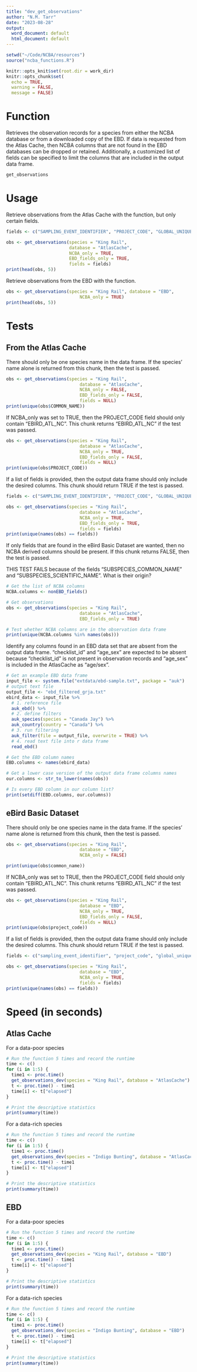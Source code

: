 ```yaml
---
title: "dev_get_observations"
author: "N.M. Tarr"
date: "2023-08-28"
output:
  word_document: default
  html_document: default
---
```


```r
setwd("~/Code/NCBA/resources")
source("ncba_functions.R")

knitr::opts_knit$set(root.dir = work_dir)
knitr::opts_chunk$set(
  echo = TRUE,
  warning = FALSE,
  message = FALSE)
```


# Function
Retrieves the observation records for a species from either the NCBA database or from a downloaded copy of the EBD.  If data is requested from the Atlas Cache, then NCBA columns that are not found in the EBD databases can be dropped or retained.  Additionally, a customized list of fields can be specified to limit the columns that are included in the output data frame.
```r
get_observations
```

# Usage
Retrieve observations from the Atlas Cache with the function, but only certain fields.
```r
fields <- c("SAMPLING_EVENT_IDENTIFIER", "PROJECT_CODE", "GLOBAL_UNIQUE_IDENTIFIER")

obs <- get_observations(species = "King Rail", 
                        database = "AtlasCache",
                        NCBA_only = TRUE,
                        EBD_fields_only = TRUE,
                        fields = fields)
print(head(obs, 5))
```

Retrieve observations from the EBD with the function.
```r
obs <- get_observations(species = "King Rail", database = "EBD",
                            NCBA_only = TRUE)
print(head(obs, 5))
```

# Tests

## From the Atlas Cache
There should only be one species name in the data frame. If the species' name alone is returned from this chunk, then the test is passed.
```r
obs <- get_observations(species = "King Rail", 
                            database = "AtlasCache",
                            NCBA_only = FALSE,
                            EBD_fields_only = FALSE,
                            fields = NULL)
print(unique(obs$COMMON_NAME))
```

If NCBA_only was set to TRUE, then the PROJECT_CODE field should only contain "EBIRD_ATL_NC".  This chunk returns "EBIRD_ATL_NC" if the test was passed.
```r
obs <- get_observations(species = "King Rail", 
                            database = "AtlasCache",
                            NCBA_only = TRUE,
                            EBD_fields_only = FALSE,
                            fields = NULL)
print(unique(obs$PROJECT_CODE))
```

If a list of fields is provided, then the output data frame should only include the desired columns.  This chunk should return TRUE if the test is passed.
```r
fields <- c("SAMPLING_EVENT_IDENTIFIER", "PROJECT_CODE", "GLOBAL_UNIQUE_IDENTIFIER")

obs <- get_observations(species = "King Rail", 
                            database = "AtlasCache",
                            NCBA_only = TRUE,
                            EBD_fields_only = TRUE,
                            fields = fields)
print(unique(names(obs) == fields))
```

If only fields that are found in the eBird Basic Dataset are wanted, then no NCBA derived columns should be present.  If this chunk returns FALSE, then the test is passed. 

THIS TEST FAILS because of the fields "SUBSPECIES_COMMON_NAME" and "SUBSPECIES_SCIENTIFIC_NAME".  What is their origin?
```r
# Get the list of NCBA columns
NCBA.columns <- nonEBD_fields() 

# Get observations
obs <- get_observations(species = "King Rail", 
                            database = "AtlasCache",
                            EBD_fields_only = TRUE)

# Test whether NCBA columns are in the observation data frame
print(unique(NCBA.columns %in% names(obs)))
```

Identify any columns found in an EBD data set that are absent from the output data frame.  "checklist_id" and "age_sex" are expected to be absent because "checklist_id" is not present in observation records and "age_sex" is included in the AtlasCache as "age/sex".
```r
# Get an example EBD data frame
input_file <- system.file("extdata/ebd-sample.txt", package = "auk")
# output text file
output_file <- "ebd_filtered_grja.txt"
ebird_data <- input_file %>% 
  # 1. reference file
  auk_ebd() %>% 
  # 2. define filters
  auk_species(species = "Canada Jay") %>% 
  auk_country(country = "Canada") %>% 
  # 3. run filtering
  auk_filter(file = output_file, overwrite = TRUE) %>% 
  # 4. read text file into r data frame
  read_ebd()

# Get the EBD column names
EBD.columns <- names(ebird_data)

# Get a lower case version of the output data frame columns names
our.columns <- str_to_lower(names(obs))

# Is every EBD column in our column list?
print(setdiff(EBD.columns, our.columns))
```

## eBird Basic Dataset
There should only be one species name in the data frame. If the species' name alone is returned from this chunk, then the test is passed.
```r
obs <- get_observations(species = "King Rail", 
                            database = "EBD",
                            NCBA_only = FALSE)

print(unique(obs$common_name))
```

If NCBA_only was set to TRUE, then the PROJECT_CODE field should only contain "EBIRD_ATL_NC".  This chunk returns "EBIRD_ATL_NC" if the test was passed.
```r
obs <- get_observations(species = "King Rail", 
                            database = "EBD",
                            NCBA_only = TRUE,
                            EBD_fields_only = FALSE,
                            fields = NULL)
print(unique(obs$project_code))
```

If a list of fields is provided, then the output data frame should only include the desired columns.  This chunk should return TRUE if the test is passed.
```r
fields <- c("sampling_event_identifier", "project_code", "global_unique_identifier")

obs <- get_observations(species = "King Rail", 
                            database = "EBD",
                            NCBA_only = TRUE,
                            fields = fields)
print(unique(names(obs) == fields))
```


# Speed (in seconds)

## Atlas Cache
For a data-poor species
```r
# Run the function 5 times and record the runtime
time <- c()
for (i in 1:5) {
  time1 <- proc.time()
  get_observations_dev(species = "King Rail", database = "AtlasCache")
  t <- proc.time() - time1
  time[i] <- t["elapsed"]
}

# Print the descriptive statistics
print(summary(time))
```

For a data-rich species
```r
# Run the function 5 times and record the runtime
time <- c()
for (i in 1:5) {
  time1 <- proc.time()
  get_observations_dev(species = "Indigo Bunting", database = "AtlasCache")
  t <- proc.time() - time1
  time[i] <- t["elapsed"]
}

# Print the descriptive statistics
print(summary(time))
```

## EBD
For a data-poor species
```r
# Run the function 5 times and record the runtime
time <- c()
for (i in 1:5) {
  time1 <- proc.time()
  get_observations_dev(species = "King Rail", database = "EBD")
  t <- proc.time() - time1
  time[i] <- t["elapsed"]
}

# Print the descriptive statistics
print(summary(time))
```

For a data-rich species
```r
# Run the function 5 times and record the runtime
time <- c()
for (i in 1:5) {
  time1 <- proc.time()
  get_observations_dev(species = "Indigo Bunting", database = "EBD")
  t <- proc.time() - time1
  time[i] <- t["elapsed"]
}

# Print the descriptive statistics
print(summary(time))
```